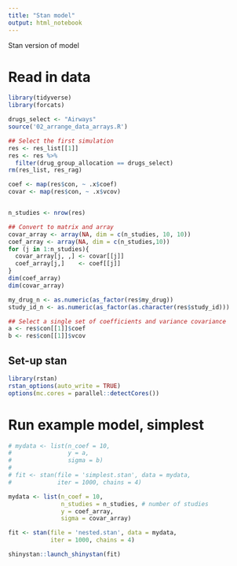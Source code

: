 ```yaml
---
title: "Stan model"
output: html_notebook
---
```

Stan version of model

# Read in data

```r
library(tidyverse)
library(forcats)

drugs_select <- "Airways"
source('02_arrange_data_arrays.R') 

## Select the first simulation
res <- res_list[[1]]
res <- res %>% 
  filter(drug_group_allocation == drugs_select)
rm(res_list, res_rag)

coef <- map(res$con, ~ .x$coef)
covar <- map(res$con, ~ .x$vcov)


n_studies <- nrow(res)

## Convert to matrix and array
covar_array <- array(NA, dim = c(n_studies, 10, 10))
coef_array <- array(NA, dim = c(n_studies,10))
for (j in 1:n_studies){
  covar_array[j, ,] <- covar[[j]]
  coef_array[j,]    <- coef[[j]] 
}
dim(coef_array)
dim(covar_array)

my_drug_n <- as.numeric(as_factor(res$my_drug))
study_id_n <- as.numeric(as_factor(as.character(res$study_id)))

## Select a single set of coefficients and variance covariance
a <- res$con[[1]]$coef
b <- res$con[[1]]$vcov
```

## Set-up stan
```r
library(rstan)
rstan_options(auto_write = TRUE)
options(mc.cores = parallel::detectCores())
```

# Run example model, simplest
```r
# mydata <- list(n_coef = 10,
#                y = a, 
#                sigma = b)
# 
# fit <- stan(file = 'simplest.stan', data = mydata, 
#             iter = 1000, chains = 4)
```


```r
mydata <- list(n_coef = 10,
               n_studies = n_studies, # number of studies
               y = coef_array, 
               sigma = covar_array)

fit <- stan(file = 'nested.stan', data = mydata, 
            iter = 1000, chains = 4)
```

```r
shinystan::launch_shinystan(fit)
 
```

